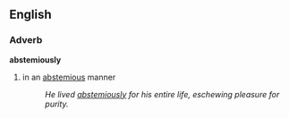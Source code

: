 == English ==
=== Adverb ===
'''abstemiously'''
# in an [[abstemious]] manner
#: ''He lived [[abstemiously]] for his entire life, eschewing pleasure for purity.''
